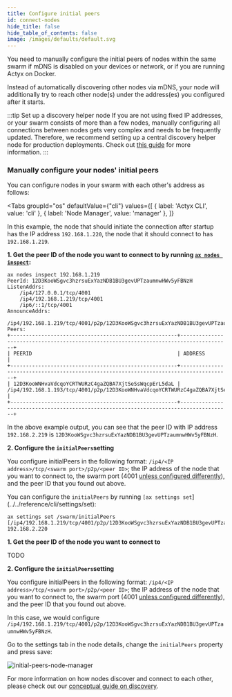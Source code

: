 ```yaml
---
title: Configure initial peers
id: connect-nodes
hide_title: false
hide_table_of_contents: false
image: /images/defaults/default.svg
---
```


You need to manually configure the initial peers of nodes within the same swarm if mDNS is disabled on your devices or network, or if you are running Actyx on Docker.


Instead of automatically discovering other nodes via mDNS, your node will additionally try to reach other node(s) under the address(es) you configured after it starts.

:::tip Set up a discovery helper node
If you are not using fixed IP addresses, or your swarm consists of more than a few nodes, manually configuring all connections between nodes gets very complex and needs to be frequently updated. Therefore, we recommend setting up a central discovery helper node for production deployments. Check out [this guide](../operations/discovery-helper-node.mdx) for more information.
:::

### Manually configure your nodes' initial peers

You can configure nodes in your swarm with each other's address as follows:

<Tabs
  groupId="os"
  defaultValue={"cli"}
  values={[
    { label: 'Actyx CLI', value: 'cli' },
    { label: 'Node Manager', value: 'manager' },
  ]}
>


<TabItem value="cli">


In this example, the node that should initiate the connection after startup has the IP address `192.168.1.220`, the node that it should connect to has `192.168.1.219`.

<!-- markdownlint-disable MD036 -->

**1. Get the peer ID of the node you want to connect to by running [`ax nodes inspect`](../../reference/cli/nodes/inspect):**

```text
ax nodes inspect 192.168.1.219
PeerId: 12D3KooWSgvc3hzrsuExYazNDB1BU3gevUPTzaumnwHWv5yFBNzH
ListenAddrs:
    /ip4/127.0.0.1/tcp/4001
    /ip4/192.168.1.219/tcp/4001
    /ip6/::1/tcp/4001
AnnounceAddrs:
    /ip4/192.168.1.219/tcp/4001/p2p/12D3KooWSgvc3hzrsuExYazNDB1BU3gevUPTzaumnwHWv5yFBNzH
Peers:
+------------------------------------------------------+--------------------------------------------------------------------------------------+
| PEERID                                               | ADDRESS                                                                              |
+------------------------------------------------------+--------------------------------------------------------------------------------------+
| 12D3KooWNHvaVdcqoYCRTWURzC4gaZQBA7XjtSeSsWqcpErL5daL | /ip4/192.168.1.193/tcp/4001/p2p/12D3KooWNHvaVdcqoYCRTWURzC4gaZQBA7XjtSeSsWqcpErL5daL |
+------------------------------------------------------+--------------------------------------------------------------------------------------+

```

In the above example output, you can see that the peer ID with IP address `192.168.2.219` is `12D3KooWSgvc3hzrsuExYazNDB1BU3gevUPTzaumnwHWv5yFBNzH`.

**2. Configure the `initialPeers`setting**

You configure initialPeers in the following format: `/ip4/<IP address>/tcp/<swarm port>/p2p/<peer ID>`; the IP address of the node that you want to connect to, the swarm port (4001 [unless configured differently](../troubleshooting/installation-and-startup#err_port_collision)), and the peer ID that you found out above.

You can configure the `initialPeers` by running `[ax settings set`](../../reference/cli/settings/set):

```text
ax settings set /swarm/initialPeers [/ip4/192.168.1.219/tcp/4001/p2p/12D3KooWSgvc3hzrsuExYazNDB1BU3gevUPTzaumnwHWv5yFBNzH] 192.168.2.220
```

</TabItem>
<TabItem value="manager">


**1. Get the peer ID of the node you want to connect to**

TODO

**2. Configure the `initialPeers`setting**

You configure initialPeers in the following format: `/ip4/<IP address>/tcp/<swarm port>/p2p/<peer ID>`; the IP address of the node that you want to connect to, the swarm port (4001 [unless configured differently](../troubleshooting/installation-and-startup#err_port_collision)), and the peer ID that you found out above.

In this case, we would configure `/ip4/192.168.1.219/tcp/4001/p2p/12D3KooWSgvc3hzrsuExYazNDB1BU3gevUPTzaumnwHWv5yFBNzH`.

Go to the settings tab in the node details, change the `initialPeers` property and press save:

![initial-peers-node-manager](../../../static/images/how-to/swarms/initial-peers-configuration.png)

<!-- markdownlint-enable MD036 -->

</TabItem>
</Tabs>


For more information on how nodes discover and connect to each other, please check out our [conceptual guide on discovery](../../conceptual/discovery.mdx).
